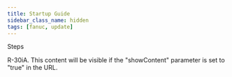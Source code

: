 ```yaml
---
title: Startup Guide
sidebar_class_name: hidden
tags: [fanuc, update]
---
```




Steps

<ConditionalVisibility>
  R-30iA. This content will be visible if the "showContent" parameter is set to "true" in the URL.
</ConditionalVisibility>
